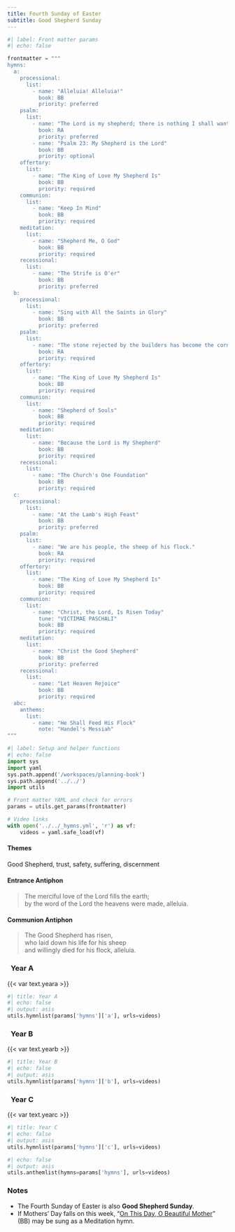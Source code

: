 ```yaml
---
title: Fourth Sunday of Easter
subtitle: Good Shepherd Sunday
---
```


```python
#| label: Front matter params
#| echo: false

frontmatter = """
hymns:
  a:
    processional:
      list:
        - name: "Alleluia! Alleluia!"
          book: BB
          priority: preferred
    psalm:
      list:
        - name: "The Lord is my shepherd; there is nothing I shall want."
          book: RA
          priority: preferred
        - name: "Psalm 23: My Shepherd is the Lord"
          book: BB
          priority: optional
    offertory:
      list:
        - name: "The King of Love My Shepherd Is"
          book: BB
          priority: required
    communion:
      list:
        - name: "Keep In Mind"
          book: BB
          priority: required
    meditation:
      list:
        - name: "Shepherd Me, O God"
          book: BB
          priority: required
    recessional:
      list:
        - name: "The Strife is O'er"
          book: BB
          priority: preferred
  b:
    processional:
      list:
        - name: "Sing with All the Saints in Glory"
          book: BB
          priority: preferred
    psalm:
      list:
        - name: "The stone rejected by the builders has become the cornerstone."
          book: RA
          priority: required
    offertory:
      list:
        - name: "The King of Love My Shepherd Is"
          book: BB
          priority: required
    communion:
      list:
        - name: "Shepherd of Souls"
          book: BB
          priority: required
    meditation:
      list:
        - name: "Because the Lord is My Shepherd"
          book: BB
          priority: required
    recessional:
      list:
        - name: "The Church's One Foundation"
          book: BB
          priority: required
  c:
    processional:
      list:
        - name: "At the Lamb's High Feast"
          book: BB
          priority: preferred
    psalm:
      list:
        - name: "We are his people, the sheep of his flock."
          book: RA
          priority: required
    offertory:
      list:
        - name: "The King of Love My Shepherd Is"
          book: BB
          priority: required
    communion:
      list:
        - name: "Christ, the Lord, Is Risen Today"
          tune: "VICTIMAE PASCHALI"
          book: BB
          priority: required
    meditation:
      list:
        - name: "Christ the Good Shepherd"
          book: BB
          priority: preferred
    recessional:
      list:
        - name: "Let Heaven Rejoice"
          book: BB
          priority: required
  abc:
    anthems:
      list:
        - name: "He Shall Feed His Flock"
          note: "Handel's Messiah"
"""
```

```python
#| label: Setup and helper functions
#| echo: false
import sys
import yaml
sys.path.append('/workspaces/planning-book')
sys.path.append('../../')
import utils

# Front matter YAML and check for errors
params = utils.get_params(frontmatter)

# Video links
with open('../../_hymns.yml', 'r') as vf:
    videos = yaml.safe_load(vf)
```

:::  {.red}
#### **Themes**
:::

Good Shepherd, trust, safety, suﬀering, discernment

:::  {.red}
#### **Entrance Antiphon**
:::

> The merciful love of the Lord fills the earth;  
> by the word of the Lord the heavens were made, alleluia.

:::  {.red}
#### **Communion Antiphon**
:::

> The Good Shepherd has risen,  
> who laid down his life for his sheep  
> and willingly died for his flock, alleluia.

::: {.titlered}
### &nbsp; Year A
:::
{{< var text.yeara >}}

```python
#| title: Year A
#| echo: false
#| output: asis
utils.hymnlist(params['hymns']['a'], urls=videos)
```

::: {.titlered}
### &nbsp; Year B
:::
{{< var text.yearb >}}

```python
#| title: Year B
#| echo: false
#| output: asis
utils.hymnlist(params['hymns']['b'], urls=videos)
```

::: {.titlered}
### &nbsp; Year C
:::
{{< var text.yearc >}}

```python
#| title: Year C
#| echo: false
#| output: asis
utils.hymnlist(params['hymns']['c'], urls=videos)
```


```python
#| echo: false
#| output: asis
utils.anthemlist(hymns=params['hymns'], urls=videos)
```

::: {.red}
### Notes
:::

* The Fourth Sunday of Easter is also **Good Shepherd Sunday**.
* If Mothers' Day falls on this week, “[On This Day, O Beautiful Mother](https://www.youtube.com/watch?v=Sn5sz5D67BY)” (BB) may be sung as a Meditation hymn.
